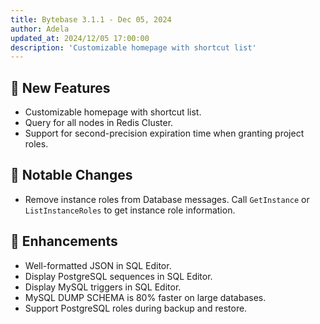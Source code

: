 ```yaml
---
title: Bytebase 3.1.1 - Dec 05, 2024
author: Adela
updated_at: 2024/12/05 17:00:00
description: 'Customizable homepage with shortcut list'
---
```



## 🚀 New Features

- Customizable homepage with shortcut list.
- Query for all nodes in Redis Cluster.
- Support for second-precision expiration time when granting project roles.

## 🔔 Notable Changes

- Remove instance roles from Database messages. Call `GetInstance` or `ListInstanceRoles` to get instance role information.

## 🎄 Enhancements

- Well-formatted JSON in SQL Editor.
- Display PostgreSQL sequences in SQL Editor.
- Display MySQL triggers in SQL Editor.
- MySQL DUMP SCHEMA is 80% faster on large databases.
- Support PostgreSQL roles during backup and restore.

<InstallUpgrade />
